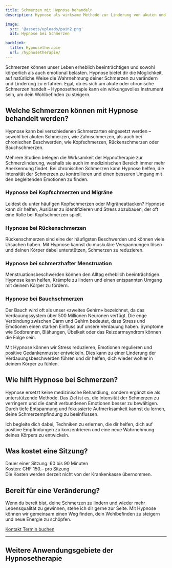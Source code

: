 ```yaml
---
title: Schmerzen mit Hypnose behandeln
description: Hypnose als wirksame Methode zur Linderung von akuten und chronischen Schmerzen. Erfahre, wie Hypnosetherapie dir helfen kann, Schmerzen zu bewältigen und deine Lebensqualität zu verbessern.

image:
  src: '@assets/uploads/pain2.png'
  alt: Hypnose bei Schmerzen

backlink:
  title: Hypnosetherapie
  url: /hypnosetherapie/
---
```



<div class="relative">

<p>Schmerzen können unser Leben erheblich beeinträchtigen und sowohl körperlich als auch emotional belasten. Hypnose bietet dir die Möglichkeit, auf natürliche Weise die Wahrnehmung deiner Schmerzen zu verändern und Linderung zu erfahren. Egal, ob es sich um akute oder chronische Schmerzen handelt – Hypnosetherapie kann ein wirkungsvolles Instrument sein, um dein Wohlbefinden zu steigern.</p>

## Welche Schmerzen können mit Hypnose behandelt werden?

Hypnose kann bei verschiedenen Schmerzarten eingesetzt werden – sowohl bei akuten Schmerzen, wie Zahnschmerzen, als auch bei chronischen Beschwerden, wie Kopfschmerzen, Rückenschmerzen oder Bauchschmerzen. 

Mehrere Studien belegen die Wirksamkeit der Hypnotherapie zur Schmerzlinderung, weshalb sie auch im medizinischen Bereich immer mehr Anerkennung findet. Bei chronischen Schmerzen kann Hypnose helfen, die Intensität der Schmerzen zu kontrollieren und einen besseren Umgang mit den begleitenden Emotionen zu finden.

### Hypnose bei Kopfschmerzen und Migräne

Leidest du unter häufigen Kopfschmerzen oder Migräneattacken? Hypnose kann dir helfen, Auslöser zu identifizieren und Stress abzubauen, der oft eine Rolle bei Kopfschmerzen spielt.

### Hypnose bei Rückenschmerzen

Rückenschmerzen sind eine der häufigsten Beschwerden und können viele Ursachen haben. Mit Hypnose kannst du muskuläre Verspannungen lösen und deinen Körper dabei unterstützen, Schmerzen zu reduzieren.

### Hypnose bei schmerzhafter Menstruation

Menstruationsbeschwerden können den Alltag erheblich beeinträchtigen. Hypnose kann helfen, Krämpfe zu lindern und einen entspannten Umgang mit deinem Körper zu fördern.

### Hypnose bei Bauchschmerzen

Der Bauch wird oft als unser «zweites Gehirn» bezeichnet, da das Verdauungssystem über 500 Millionen Neuronen verfügt. Die enge Verbindung zwischen Darm und Gehirn bedeutet, dass Stress und Emotionen einen starken Einfluss auf unsere Verdauung haben. Symptome wie Sodbrennen, Blähungen, Übelkeit oder das Reizdarmsyndrom können die Folge sein.

Mit Hypnose können wir Stress reduzieren, Emotionen regulieren und positive Gedankenmuster entwickeln. Dies kann zu einer Linderung der Verdauungsbeschwerden führen und dir helfen, dich wieder wohler in deinem Körper zu fühlen.

## Wie hilft Hypnose bei Schmerzen?

Hypnose ersetzt keine medizinische Behandlung, sondern ergänzt sie als unterstützende Methode. Das Ziel ist es, die Intensität der Schmerzen zu verringern und die damit verbundenen Emotionen besser zu bewältigen. Durch tiefe Entspannung und fokussierte Aufmerksamkeit kannst du lernen, deine Schmerzempfindung zu beeinflussen.

Ich begleite dich dabei, Techniken zu erlernen, die dir helfen, dich auf positive Empfindungen zu konzentrieren und eine neue Wahrnehmung deines Körpers zu entwickeln.

## Was kostet eine Sitzung?

Dauer einer Sitzung: 60 bis 90 Minuten  
Kosten: CHF 150.– pro Sitzung  
Die Kosten werden derzeit nicht von der Krankenkasse übernommen.

## Bereit für eine Veränderung?

Wenn du bereit bist, deine Schmerzen zu lindern und wieder mehr Lebensqualität zu gewinnen, stehe ich dir gerne zur Seite. Mit Hypnose können wir gemeinsam einen Weg finden, dein Wohlbefinden zu steigern und neue Energie zu schöpfen.

</div>

<div class="flex flex-wrap gap-4">
  <a data-umami-event="Home – Button Kontakt" href="/kontakt/" class="inline-flex items-center justify-center px-6 py-3 text-base leading-tight font-bold text-red-600 bg-transparent border border-red-600 rounded-full transition hover:bg-red-500 hover:text-red-50 no-underline"> 
    <span class="">Kontakt</span>
  </a>
  <a
    data-umami-event="Open Calendly"
    href="https://calendly.com/bern-hypnose/erstsitzung"
    target="_blank"
    class="inline-flex no-prose items-center justify-center px-6 py-3 text-base leading-tight font-bold text-white bg-red-600 border border-red-600 rounded-full transition hover:bg-red-500 hover:text-red-50 no-underline"
  >
    <span>Termin buchen</span>
  </a>
</div>

<hr class="border-gray-400" />
<h2 class="text-balance">Weitere Anwendungsgebiete der Hypnosetherapie</h2>
<SubPages id="hypnotherapy" exclude="/hypnosetherapie/schmerzen/" columns={3} />
